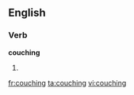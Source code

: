 ==English==
{{wikipedia}}

===Verb===
'''couching'''

#{{present participle of|[[couch]]}}

[[fr:couching]]
[[ta:couching]]
[[vi:couching]]